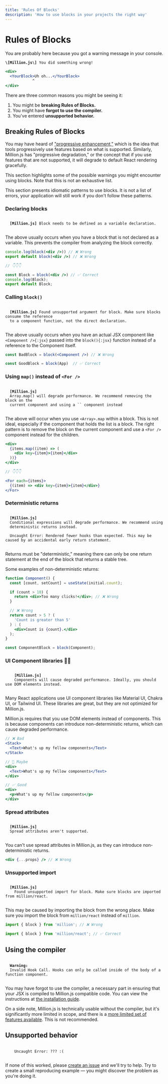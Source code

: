 ```yaml
---
title: 'Rules Of Blocks'
description: 'How to use blocks in your projects the right way'
---
```



# Rules of Blocks

You are probably here because you got a warning message in your console.

<Callout type="warning">
  <code><strong>\[Million.js\]</strong> You did something wrong!</code>

  ```jsx showLineNumbers filename="App.jsx" {2}
  <div>
    <YourBlock>Uh oh...</YourBlock>
              ^
  </div>
  ```
</Callout>

There are three common reasons you might be seeing it:

1. You might be **breaking Rules of Blocks.**
2. You might have **forgot to use the compiler.**
3. You've entered **unsupported behavior.**

## Breaking Rules of Blocks

You may have heard of ["progressive enhancement,"](https://developer.mozilla.org/en-US/docs/Glossary/Progressive_Enhancement) which is the idea that tools progressively use features based on what is supported. Similarly, Million.js has "progressive degradation," or the concept that if you use features that are not supported, it will degrade to default React rendering gracefully.

This section highlights some of the possible warnings you might encounter using blocks. Note that this is not an exhaustive list.

<Callout type="info">
  This section presents idiomatic patterns to use blocks. It is not a list of errors, your application will still work if you don't follow these patterns.
</Callout>

### Declaring blocks

<Callout type="warning">
  <code>
  <strong>[Million.js]</strong> Block needs to be defined as a variable declaration.
  </code>
</Callout>

The above usually occurs when you have a block that is not declared as a variable. This prevents the compiler from analyzing the block correctly.

```jsx
console.log(block(<div />)) // ❌ Wrong
export default block(<div />) // ❌ Wrong

// 👇👇👇

const Block = block(<div />) // ✅ Correct
console.log(Block);
export default Block;
```

### Calling `block()`

<Callout type="warning">
  <code>
  <strong>[Million.js]</strong> Found unsupported argument for block. Make sure blocks consume the reference
  to a component function, not the direct declaration.
  </code>
</Callout>

The above usually occurs when you have an actual JSX component like `<Component />{:jsx}` passed into the `block(){:jsx}` function instead of a reference to the Component itself.

```jsx
const BadBlock = block(<Component />) // ❌ Wrong

const GoodBlock = block(App)  // ✅ Correct
```

### Using `map()` instead of `<For />`

<Callout type="warning">
  <code>
  <strong>[Million.js]</strong>
  Array.map() will degrade performance. We recommend removing the block on the
  current component and using a `<For />` component instead
  </code>
</Callout>

The above will occur when you use `<Array>.map` within a block. This is not ideal, especially if the component that holds the list is a block. The right pattern is to remove the block on the current component and use a `<For />` component instead for the children.

```jsx
<div>
  {items.map((item) => (
    <div key={item}>{item}</div>
  ))}
</div>

// 👇👇👇

<For each={items}>
  {(item) => <div key={item}>{item}</div>}
</For>
```

### Deterministic returns

<div className="flex gap-3">
<Callout type="warning">
  <code>
  <strong>[Million.js]</strong>
  Conditional expressions will degrade performance. We recommend using
  deterministic returns instead.
  </code>
</Callout>

<Callout type="error">
  <code>
  Uncaught Error: Rendered fewer hooks than expected. This may be caused by an accidental early return statement.
  </code>
</Callout>
</div>



Returns must be "deterministic," meaning there can only be one return statement at the end of the block that returns a stable tree.

Some examples of non-deterministic returns:

```jsx
function Component() {
  const [count, setCount] = useState(initial.count);

  if (count > 10) {
    return <div>Too many clicks!</div>; // ❌ Wrong
  }

  // ❌ Wrong
  return count > 5 ? (
    'Count is greater than 5'
  ) : (
    <div>Count is {count}.</div>
  );
}

const ComponentBlock = block(Component);
```

### UI Component libraries 🙅‍♀️

<Callout type="warning">
  <code>
    <strong>[Million.js]</strong>
    Components will cause degraded performance. Ideally, you should use DOM elements instead.
  </code>
</Callout>

Many React applications use UI component libraries like Material UI, Chakra UI, or Tailwind UI. These libraries are great, but they are not optimized for Million.js.

Million.js requires that you use DOM elements instead of components. This is because components can introduce non-deterministic returns, which can cause degraded performance.

```jsx
// ❌ Bad
<Stack>
  <Text>What's up my fellow components</Text>
</Stack>

// 🤨 Maybe
<div>
  <Text>What's up my fellow components</Text>
</div>

// ✅ Good
<div>
  <p>What's up my fellow components</p>
</div>
```

### Spread attributes

<Callout type="warning">
  <code>
  <strong>[Million.js]</strong>
  Spread attributes aren't supported.
  </code>
</Callout>

You can't use spread attributes in Million.js, as they can introduce non-deterministic returns.

```jsx
<div {...props} /> // ❌ Wrong
```

### Unsupported import

<Callout type="error">
  <code>
  <strong>[Million.js]</strong>
    Found unsupported import for block. Make sure blocks are imported from million/react.
  </code>
</Callout>

This may be caused by importing the block from the wrong place. Make sure you import the block from `million/react` instead of `million`.

```jsx
import { block } from 'million'; // ❌ Wrong

import { block } from 'million/react'; // ✅ Correct
```

## Using the compiler

<Callout type="error">
  <code>
  <strong>Warning: </strong>
  Invalid Hook Call. Hooks can only be called inside of the body of a function component.
  </code>
</Callout>

You may have forgot to use the compiler, a necessary part in ensuring that your JSX is compiled to Million.js compatible code. You can view the instructions at [the installation guide](/docs/install).

On a side note, Million.js is technically usable without the compiler, but it's significantly more limited in scope, and there is a [more limited set of features available](/docs/block#rules-of-usage). This is not recommended.

## Unsupported behavior

<Callout type="error">
  <code>
    Uncaught Error: ??? :(
  </code>
</Callout>

If none of this worked, please [create an issue](https://github.com/aidenybai/million/issues/new?assignees=aidenybai&labels=bug&projects=&template=bug_report.md&title=bug%3A+) and we'll try to help. Try to create a small reproducing example — you might discover the problem as you're doing it.
